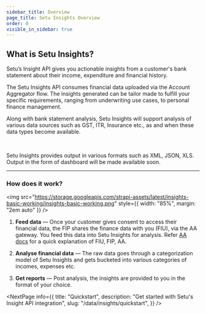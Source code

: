 ```yaml
---
sidebar_title: Overview
page_title: Setu Insights Overview
order: 0
visible_in_sidebar: true
---
```


## What is Setu Insights?

Setu’s Insight API gives you actionable insights from a customer's bank statement about their income, expenditure and financial history.

The Setu Insights API consumes financial data uploaded via the Account Aggregator flow. The insights generated can be tailor made to fulfill your specific requirements, ranging from underwriting use cases, to personal finance management.


<Callout type="tip">Along with bank statement analysis, Setu Insights will support analysis of various data sources such as GST, ITR, Insurance etc., as and when these data types become available. 
</Callout>

<br />

<Callout type="highlight">Setu Insights provides output in various formats such as  XML, JSON, XLS. Output in the form of dashboard will be made available soon.
</Callout>

<hr class="primary" />


### How does it work?

<img src="https://storage.googleapis.com/strapi-assets/latest/insights-basic-working/insights-basic-working.png"  style={{ width: "85%", margin: "2em auto" }} />


1.   **Feed data** — Once your customer gives consent to access their financial data, the FIP shares the finance data with you (FIU), via the AA gateway. You feed this data into Setu Insights for analysis. Refer <a href="/data/account-aggregator/quickstart#quickstart-guide">AA docs</a> for a quick explanation of FIU, FIP, AA.

2.   **Analyse financial data** — The raw data goes through a categorization model of Setu Insights and gets bucketed into various categories of incomes, expenses etc.

3.   **Get reports** — Post analysis, the insights are provided to you in the format of your choice.

<NextPage
    info={{
        title: "Quickstart",
        description:
            "Get started with Setu's Insight API integration",
        slug: "/data/insights/quickstart",
    }}
/>

<WasPageHelpful />

